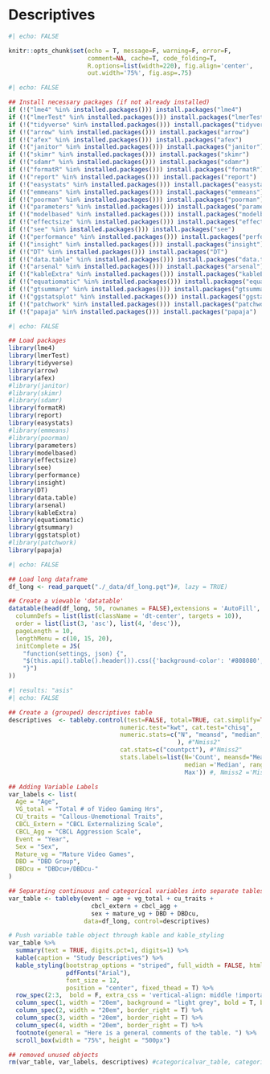 # Descriptives {.unnumbered}

```r
#| echo: FALSE

knitr::opts_chunk$set(echo = T, message=F, warning=F, error=F, 
                      comment=NA, cache=T, code_folding=T,
                      R.options=list(width=220), fig.align='center', 
                      out.width='75%', fig.asp=.75)
```

```r
#| echo: FALSE

## Install necessary packages (if not already installed)
if (!("lme4" %in% installed.packages())) install.packages("lme4")
if (!("lmerTest" %in% installed.packages())) install.packages("lmerTest")
if (!("tidyverse" %in% installed.packages())) install.packages("tidyverse")
if (!("arrow" %in% installed.packages())) install.packages("arrow")
if (!("afex" %in% installed.packages())) install.packages("afex")
if (!("janitor" %in% installed.packages())) install.packages("janitor")
if (!("skimr" %in% installed.packages())) install.packages("skimr")
if (!("sdamr" %in% installed.packages())) install.packages("sdamr")
if (!("formatR" %in% installed.packages())) install.packages("formatR")
if (!("report" %in% installed.packages())) install.packages("report")
if (!("easystats" %in% installed.packages())) install.packages("easystats")
if (!("emmeans" %in% installed.packages())) install.packages("emmeans")
if (!("poorman" %in% installed.packages())) install.packages("poorman")
if (!("parameters" %in% installed.packages())) install.packages("parameters")
if (!("modelbased" %in% installed.packages())) install.packages("modelbased")
if (!("effectsize" %in% installed.packages())) install.packages("effectsize")
if (!("see" %in% installed.packages())) install.packages("see")
if (!("performance" %in% installed.packages())) install.packages("performance")
if (!("insight" %in% installed.packages())) install.packages("insight")
if (!("DT" %in% installed.packages())) install.packages("DT")
if (!("data.table" %in% installed.packages())) install.packages("data.table")
if (!("arsenal" %in% installed.packages())) install.packages("arsenal")
if (!("kableExtra" %in% installed.packages())) install.packages("kableExtra")
if (!("equatiomatic" %in% installed.packages())) install.packages("equatiomatic")
if (!("gtsummary" %in% installed.packages())) install.packages("gtsummary")
if (!("ggstatsplot" %in% installed.packages())) install.packages("ggstatsplot")
if (!("patchwork" %in% installed.packages())) install.packages("patchwork")
if (!("papaja" %in% installed.packages())) install.packages("papaja")
```

```r
#| echo: FALSE

## Load packages
library(lme4)
library(lmerTest)
library(tidyverse)
library(arrow)
library(afex)
#library(janitor)
#library(skimr)
#library(sdamr)
library(formatR)
library(report)
library(easystats)
#library(emmeans)
#library(poorman)
library(parameters)
library(modelbased)
library(effectsize)
library(see)
library(performance)
library(insight)
library(DT)
library(data.table)
library(arsenal)
library(kableExtra)
library(equatiomatic)
library(gtsummary)
library(ggstatsplot)
#library(patchwork)
library(papaja)
```

```r
#| echo: FALSE

## Load long dataframe
df_long <- read_parquet("./_data/df_long.pqt")#, lazy = TRUE)

## Create a viewable 'datatable'
datatable(head(df_long, 50, rownames = FALSE),extensions = 'AutoFill','ColReorder', options = list(autoFill = TRUE,colReorder = TRUE,
  columnDefs = list(list(className = 'dt-center', targets = 10)),
  order = list(list(3, 'asc'), list(4, 'desc')),
  pageLength = 10,
  lengthMenu = c(10, 15, 20),
  initComplete = JS(
    "function(settings, json) {",
    "$(this.api().table().header()).css({'background-color': '#808080', 'color': '#fff'});",
    "}")
))

```

```r
#| results: "asis"
#| echo: FALSE

## Create a (grouped) descriptives table 
descriptives  <- tableby.control(test=FALSE, total=TRUE, cat.simplify=TRUE,
                               numeric.test="kwt", cat.test="chisq",
                               numeric.stats=c("N", "meansd", "median", "range" 
                                               ), #"Nmiss2"
                               cat.stats=c("countpct"), #"Nmiss2"
                               stats.labels=list(N='Count', meansd="Mean (SD)",
                                                 median ='Median', range='Min -
                                                 Max')) #, Nmiss2 ='Missing'

## Adding Variable Labels
var_labels <- list(
  Age = "Age",
  VG_total = "Total # of Video Gaming Hrs",
  CU_traits = "Callous-Unemotional Traits",
  CBCL_Extern = "CBCL Externalizing Scale",
  CBCL_Agg = "CBCL Aggression Scale",
  Event = "Year",
  Sex = "Sex",
  Mature_vg = "Mature Video Games",
  DBD = "DBD Group", 
  DBDcu = "DBDcu+/DBDcu-"
)

## Separating continuous and categorical variables into separate tables
var_table <- tableby(event ~ age + vg_total + cu_traits +
                       cbcl_extern + cbcl_agg +
                       sex + mature_vg + DBD + DBDcu,
                     data=df_long, control=descriptives)

# Push variable table object through kable and kable_styling
var_table %>%
  summary(text = TRUE, digits.pct=1, digits=1) %>%
  kable(caption = "Study Descriptives") %>%
  kable_styling(bootstrap_options = "striped", full_width = FALSE, html_font = "Cambria",
                pdfFonts("Arial"),
                font_size = 12,
                position = "center", fixed_thead = T) %>%
  row_spec(2:3,  bold = F, extra_css = 'vertical-align: middle !important;') %>%
  column_spec(1, width = "20em", background = "light grey", bold = T, border_right = T) %>%
  column_spec(2, width = "20em", border_right = T) %>%
  column_spec(3, width = "20em", border_right = T) %>%
  column_spec(4, width = "20em", border_right = T) %>%
  footnote(general = "Here is a general comments of the table. ") %>%
  scroll_box(width = "75%", height = "500px")

## removed unused objects
rm(var_table, var_labels, descriptives) #categoricalvar_table, categoricalvar_labels
```


